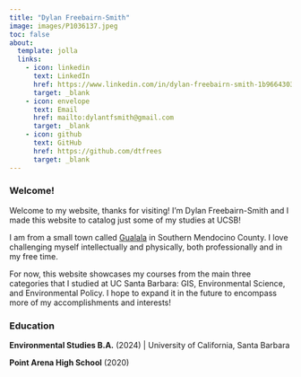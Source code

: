 ```yaml
---
title: "Dylan Freebairn-Smith"
image: images/P1036137.jpeg
toc: false
about: 
  template: jolla
  links:
    - icon: linkedin
      text: LinkedIn
      href: https://www.linkedin.com/in/dylan-freebairn-smith-1b9664303/
      target: _blank
    - icon: envelope
      text: Email
      href: mailto:dylantfsmith@gmail.com
      target: _blank
    - icon: github
      text: GitHub
      href: https://github.com/dtfrees
      target: _blank
---
```


### Welcome!

Welcome to my website, thanks for visiting! I'm Dylan Freebairn-Smith and I made this website to catalog just some of my studies at UCSB!

I am from a small town called [Gualala](https://www.gualala.com/) in Southern Mendocino County.  I love challenging myself intellectually and physically, both professionally and in my free time.  

For now, this website showcases my courses from the main three categories that I studied at UC Santa Barbara: GIS, Environmental Science, and Environmental Policy.  I hope to expand it in the future to encompass more of my accomplishments and interests!

### Education

**Environmental Studies B.A.** (2024) \| University of California, Santa Barbara

**Point Arena High School** (2020)
